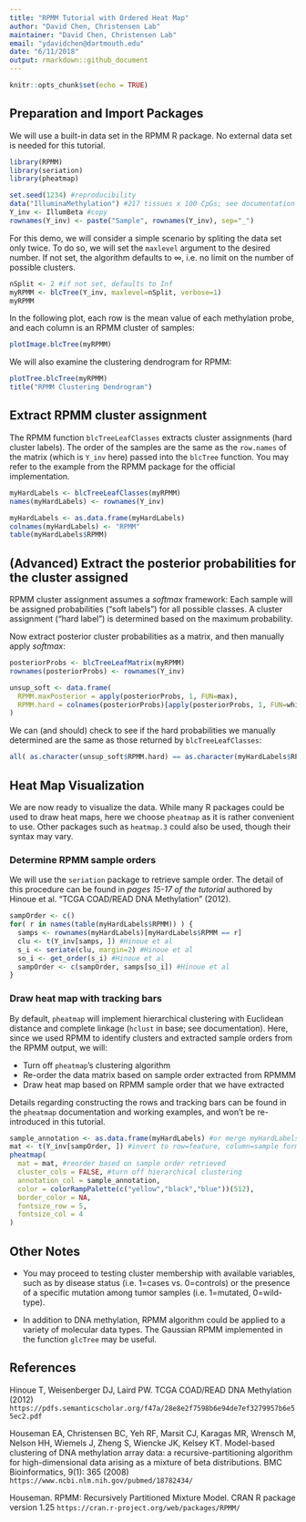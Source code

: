 ```yaml
---
title: "RPMM Tutorial with Ordered Heat Map"
author: "David Chen, Christensen Lab"
maintainer: "David Chen, Christensen Lab"
email: "ydavidchen@dartmouth.edu"
date: "6/11/2018"
output: rmarkdown::github_document
---
```


```r
knitr::opts_chunk$set(echo = TRUE)
```

## Preparation and Import Packages

We will use a built-in data set in the RPMM R package. No external data set is needed for this tutorial. 

```r
library(RPMM)
library(seriation)
library(pheatmap)

set.seed(1234) #reproducibility
data("IlluminaMethylation") #217 tissues x 100 CpGs; see documentation
Y_inv <- IllumBeta #copy
rownames(Y_inv) <- paste("Sample", rownames(Y_inv), sep="_")
```

For this demo, we will consider a simple scenario by spliting the data set only twice. To do so, we will set the `maxlevel` argument to the desired number. If not set, the algorithm defaults to $\infty$, i.e. no limit on the number of possible clusters.

```r
nSplit <- 2 #if not set, defaults to Inf
myRPMM <- blcTree(Y_inv, maxlevel=nSplit, verbose=1)
myRPMM
```

In the following plot, each row is the mean value of each methylation probe, and each column is an RPMM cluster of samples:

```r
plotImage.blcTree(myRPMM)
```

We will also examine the clustering dendrogram for RPMM:

```r
plotTree.blcTree(myRPMM)
title("RPMM Clustering Dendrogram")
```

## Extract RPMM cluster assignment

The RPMM function `blcTreeLeafClasses` extracts cluster assignments (hard cluster labels). The order of the samples are the same as the `row.names` of the matrix (which is `Y_inv` here) passed into the `blcTree` function. You may refer to the example from the RPMM package for the official implementation.

```r
myHardLabels <- blcTreeLeafClasses(myRPMM)
names(myHardLabels) <- rownames(Y_inv) 

myHardLabels <- as.data.frame(myHardLabels)
colnames(myHardLabels) <- "RPMM"
table(myHardLabels$RPMM)
```

## (Advanced) Extract the posterior probabilities for the cluster assigned

RPMM cluster assignment assumes a *softmax* framework: Each sample will be assigned probabilities ("soft labels") for all possible classes. A cluster assignment ("hard label") is determined based on the maximum probability.

Now extract posterior cluster probabilities as a matrix, and then manually apply *softmax*:

```r
posteriorProbs <- blcTreeLeafMatrix(myRPMM)
rownames(posteriorProbs) <- rownames(Y_inv)

unsup_soft <- data.frame(
  RPMM.maxPosterior = apply(posteriorProbs, 1, FUN=max),
  RPMM.hard = colnames(posteriorProbs)[apply(posteriorProbs, 1, FUN=which.max)]
)
```

We can (and should) check to see if the hard probabilities we manually determined are the same as those returned by `blcTreeLeafClasses`:

```r
all( as.character(unsup_soft$RPMM.hard) == as.character(myHardLabels$RPMM)  )
```

## Heat Map Visualization

We are now ready to visualize the data. While many R packages could be used to draw heat maps, here we choose `pheatmap` as it is rather convenient to use. Other packages such as `heatmap.3` could also be used, though their syntax may vary. 

### Determine RPMM sample orders

We will use the `seriation` package to retrieve sample order. The detail of this procedure can be found in *pages 15-17 of the tutorial* authored by Hinoue et al. "TCGA COAD/READ DNA Methylation" (2012).

```r
sampOrder <- c()
for( r in names(table(myHardLabels$RPMM)) ) {
  samps <- rownames(myHardLabels)[myHardLabels$RPMM == r]
  clu <- t(Y_inv[samps, ]) #Hinoue et al
  s_i <- seriate(clu, margin=2) #Hinoue et al
  so_i <- get_order(s_i) #Hinoue et al
  sampOrder <- c(sampOrder, samps[so_i]) #Hinoue et al
}
```

### Draw heat map with tracking bars

By default, `pheatmap` will implement hierarchical clustering with Euclidean distance and complete linkage (`hclust` in base; see documentation). Here, since we used RPMM to identify clusters and extracted sample orders from the RPMM output, we will:

* Turn off `pheatmap`'s clustering algorithm
* Re-order the data matrix based on sample order extracted from RPMMM
* Draw heat map based on RPMM sample order that we have extracted

Details regarding constructing the rows and tracking bars can be found in the `pheatmap` documentation and working examples, and won't be re-introduced in this tutorial.

```r
sample_annotation <- as.data.frame(myHardLabels) #or merge myHardLabels into existing annotation
mat <- t(Y_inv[sampOrder, ]) #invert to row=feature, column=sample format
pheatmap(
  mat = mat, #reorder based on sample order retrieved
  cluster_cols = FALSE, #turn off hierarchical clustering
  annotation_col = sample_annotation,
  color = colorRampPalette(c("yellow","black","blue"))(512),
  border_color = NA,
  fontsize_row = 5,
  fontsize_col = 4
)
```

## Other Notes

* You may proceed to testing cluster membership with available variables, such as by disease status (i.e. 1=cases vs. 0=controls) or the presence of a specific mutation among tumor samples (i.e. 1=mutated, 0=wild-type).

* In addition to DNA methylation, RPMM algorithm could be applied to a variety of molecular data types. The Gaussian RPMM implemented in the function `glcTree` may be useful.

## References

Hinoue T, Weisenberger DJ, Laird PW. TCGA COAD/READ DNA Methylation (2012) `https://pdfs.semanticscholar.org/f47a/28e8e2f7598b6e94de7ef3279957b6e55ec2.pdf`

Houseman EA, Christensen BC, Yeh RF, Marsit CJ, Karagas MR, Wrensch M, Nelson HH, Wiemels J, Zheng S, Wiencke JK, Kelsey KT. Model-based clustering of DNA methylation array data: a recursive-partitioning algorithm for high-dimensional data arising as a mixture of beta distributions. BMC Bioinformatics, 9(1): 365 (2008) `https://www.ncbi.nlm.nih.gov/pubmed/18782434/`

Houseman. RPMM: Recursively Partitioned Mixture Model. CRAN R package version 1.25 `https://cran.r-project.org/web/packages/RPMM/`

